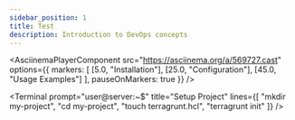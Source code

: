 ```yaml
---
sidebar_position: 1
title: Test
description: Introduction to DevOps concepts
---
```



<AsciinemaPlayerComponent 
  src="https://asciinema.org/a/569727.cast" 
  options={{
    markers: [
      [5.0, "Installation"],
      [25.0, "Configuration"], 
      [45.0, "Usage Examples"]
    ],
    pauseOnMarkers: true
  }}
/>



<Terminal  prompt="user@server:~$"
  title="Setup Project"
  lines={[
    "mkdir my-project",
    "cd my-project", 
    "touch terragrunt.hcl",
    "terragrunt init"
  ]}
/>


